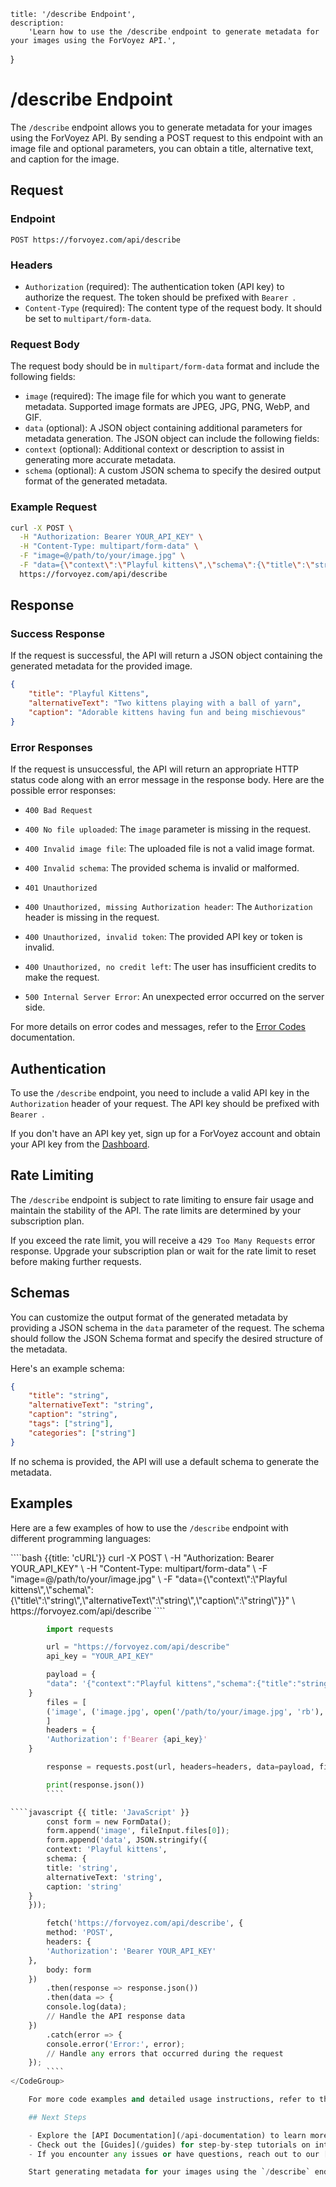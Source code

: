	title: '/describe Endpoint',
	description:
		'Learn how to use the /describe endpoint to generate metadata for your images using the ForVoyez API.',
}

# /describe Endpoint

The `/describe` endpoint allows you to generate metadata for your images using the ForVoyez API. By sending a POST request to this endpoint with an image file and optional parameters, you can obtain a title, alternative text, and caption for the image.

## Request

### Endpoint

```
POST https://forvoyez.com/api/describe
```

### Headers

- `Authorization` (required): The authentication token (API key) to authorize the request. The token should be prefixed with `Bearer `.
- `Content-Type` (required): The content type of the request body. It should be set to `multipart/form-data`.

### Request Body

The request body should be in `multipart/form-data` format and include the following fields:

- `image` (required): The image file for which you want to generate metadata. Supported image formats are JPEG, JPG, PNG, WebP, and GIF.
- `data` (optional): A JSON object containing additional parameters for metadata generation. The JSON object can include the following fields:
- `context` (optional): Additional context or description to assist in generating more accurate metadata.
- `schema` (optional): A custom JSON schema to specify the desired output format of the generated metadata.

### Example Request

```bash
curl -X POST \
  -H "Authorization: Bearer YOUR_API_KEY" \
  -H "Content-Type: multipart/form-data" \
  -F "image=@/path/to/your/image.jpg" \
  -F "data={\"context\":\"Playful kittens\",\"schema\":{\"title\":\"string\",\"alternativeText\":\"string\",\"caption\":\"string\"}}" \
  https://forvoyez.com/api/describe
```

## Response

### Success Response

If the request is successful, the API will return a JSON object containing the generated metadata for the provided image.

```json
{
	"title": "Playful Kittens",
	"alternativeText": "Two kittens playing with a ball of yarn",
	"caption": "Adorable kittens having fun and being mischievous"
}
```

### Error Responses

If the request is unsuccessful, the API will return an appropriate HTTP status code along with an error message in the response body. Here are the possible error responses:

- `400 Bad Request`
- `400 No file uploaded`: The `image` parameter is missing in the request.
- `400 Invalid image file`: The uploaded file is not a valid image format.
- `400 Invalid schema`: The provided schema is invalid or malformed.

- `401 Unauthorized`
- `400 Unauthorized, missing Authorization header`: The `Authorization` header is missing in the request.
- `400 Unauthorized, invalid token`: The provided API key or token is invalid.
- `400 Unauthorized, no credit left`: The user has insufficient credits to make the request.

- `500 Internal Server Error`: An unexpected error occurred on the server side.

For more details on error codes and messages, refer to the [Error Codes](/error-codes) documentation.

## Authentication

To use the `/describe` endpoint, you need to include a valid API key in the `Authorization` header of your request. The API key should be prefixed with `Bearer `.

If you don't have an API key yet, sign up for a ForVoyez account and obtain your API key from the [Dashboard](https://forvoyez.com/app/dashboard).

## Rate Limiting

The `/describe` endpoint is subject to rate limiting to ensure fair usage and maintain the stability of the API. The rate limits are determined by your subscription plan.

If you exceed the rate limit, you will receive a `429 Too Many Requests` error response. Upgrade your subscription plan or wait for the rate limit to reset before making further requests.

## Schemas

You can customize the output format of the generated metadata by providing a JSON schema in the `data` parameter of the request. The schema should follow the JSON Schema format and specify the desired structure of the metadata.

Here's an example schema:

```json
{
	"title": "string",
	"alternativeText": "string",
	"caption": "string",
	"tags": ["string"],
	"categories": ["string"]
}
```

If no schema is provided, the API will use a default schema to generate the metadata.

## Examples

Here are a few examples of how to use the `/describe` endpoint with different programming languages:

<CodeGroup>
````bash {{title: 'cURL'}}
curl -X POST \
-H "Authorization: Bearer YOUR_API_KEY" \
-H "Content-Type: multipart/form-data" \
-F "image=@/path/to/your/image.jpg" \
-F "data={\"context\":\"Playful kittens\",\"schema\":{\"title\":\"string\",\"alternativeText\":\"string\",\"caption\":\"string\"}}" \
https://forvoyez.com/api/describe
````

`````python {{ title: 'Python' }}
        import requests

        url = "https://forvoyez.com/api/describe"
        api_key = "YOUR_API_KEY"

        payload = {
        "data": '{"context":"Playful kittens","schema":{"title":"string","alternativeText":"string","caption":"string"}}'
    }
        files = [
        ('image', ('image.jpg', open('/path/to/your/image.jpg', 'rb'), 'image/jpeg'))
        ]
        headers = {
        'Authorization': f'Bearer {api_key}'
    }

        response = requests.post(url, headers=headers, data=payload, files=files)

        print(response.json())
        ````

````javascript {{ title: 'JavaScript' }}
        const form = new FormData();
        form.append('image', fileInput.files[0]);
        form.append('data', JSON.stringify({
        context: 'Playful kittens',
        schema: {
        title: 'string',
        alternativeText: 'string',
        caption: 'string'
    }
    }));

        fetch('https://forvoyez.com/api/describe', {
        method: 'POST',
        headers: {
        'Authorization': 'Bearer YOUR_API_KEY'
    },
        body: form
    })
        .then(response => response.json())
        .then(data => {
        console.log(data);
        // Handle the API response data
    })
        .catch(error => {
        console.error('Error:', error);
        // Handle any errors that occurred during the request
    });
        ````
</CodeGroup>

    For more code examples and detailed usage instructions, refer to the [API Documentation](/api-documentation).

    ## Next Steps

    - Explore the [API Documentation](/api-documentation) to learn more about the available endpoints and their parameters.
    - Check out the [Guides](/guides) for step-by-step tutorials on integrating the ForVoyez API into your application.
    - If you encounter any issues or have questions, reach out to our [Support Team](/support).

    Start generating metadata for your images using the `/describe` endpoint and enhance your application's capabilities with the ForVoyez API!
`````
